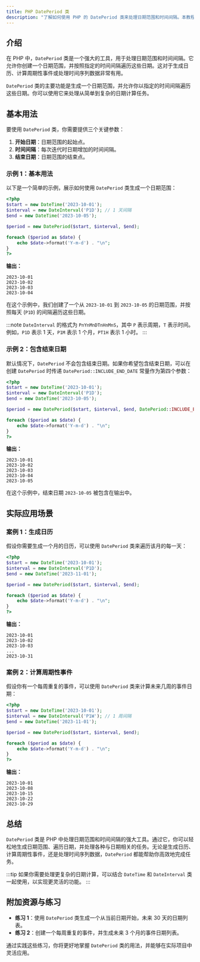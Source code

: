 ```yaml
---
title: PHP DatePeriod 类
description: "了解如何使用 PHP 的 DatePeriod 类来处理日期范围和时间间隔。本教程将逐步讲解 DatePeriod 类的用法，并提供实际案例和代码示例。"
---
```


## 介绍

在 PHP 中，`DatePeriod` 类是一个强大的工具，用于处理日期范围和时间间隔。它允许你创建一个日期范围，并按照指定的时间间隔遍历这些日期。这对于生成日历、计算周期性事件或处理时间序列数据非常有用。

`DatePeriod` 类的主要功能是生成一个日期范围，并允许你以指定的时间间隔遍历这些日期。你可以使用它来处理从简单到复杂的日期计算任务。

## 基本用法

要使用 `DatePeriod` 类，你需要提供三个关键参数：

1. **开始日期**：日期范围的起始点。
2. **时间间隔**：每次迭代时日期增加的时间间隔。
3. **结束日期**：日期范围的结束点。

### 示例 1：基本用法

以下是一个简单的示例，展示如何使用 `DatePeriod` 类生成一个日期范围：

```php
<?php
$start = new DateTime('2023-10-01');
$interval = new DateInterval('P1D'); // 1 天间隔
$end = new DateTime('2023-10-05');

$period = new DatePeriod($start, $interval, $end);

foreach ($period as $date) {
    echo $date->format('Y-m-d') . "\n";
}
?>
```

**输出：**
```
2023-10-01
2023-10-02
2023-10-03
2023-10-04
```

在这个示例中，我们创建了一个从 `2023-10-01` 到 `2023-10-05` 的日期范围，并按照每天 (`P1D`) 的间隔遍历这些日期。

:::note
`DateInterval` 的格式为 `PnYnMnDTnHnMnS`，其中 `P` 表示周期，`T` 表示时间。例如，`P1D` 表示 1 天，`P1M` 表示 1 个月，`PT1H` 表示 1 小时。
:::

### 示例 2：包含结束日期

默认情况下，`DatePeriod` 不会包含结束日期。如果你希望包含结束日期，可以在创建 `DatePeriod` 时传递 `DatePeriod::INCLUDE_END_DATE` 常量作为第四个参数：

```php
<?php
$start = new DateTime('2023-10-01');
$interval = new DateInterval('P1D');
$end = new DateTime('2023-10-05');

$period = new DatePeriod($start, $interval, $end, DatePeriod::INCLUDE_END_DATE);

foreach ($period as $date) {
    echo $date->format('Y-m-d') . "\n";
}
?>
```

**输出：**
```
2023-10-01
2023-10-02
2023-10-03
2023-10-04
2023-10-05
```

在这个示例中，结束日期 `2023-10-05` 被包含在输出中。

## 实际应用场景

### 案例 1：生成日历

假设你需要生成一个月的日历，可以使用 `DatePeriod` 类来遍历该月的每一天：

```php
<?php
$start = new DateTime('2023-10-01');
$interval = new DateInterval('P1D');
$end = new DateTime('2023-11-01');

$period = new DatePeriod($start, $interval, $end);

foreach ($period as $date) {
    echo $date->format('Y-m-d') . "\n";
}
?>
```

**输出：**
```
2023-10-01
2023-10-02
2023-10-03
...
2023-10-31
```

### 案例 2：计算周期性事件

假设你有一个每周重复的事件，可以使用 `DatePeriod` 类来计算未来几周的事件日期：

```php
<?php
$start = new DateTime('2023-10-01');
$interval = new DateInterval('P1W'); // 1 周间隔
$end = new DateTime('2023-11-01');

$period = new DatePeriod($start, $interval, $end);

foreach ($period as $date) {
    echo $date->format('Y-m-d') . "\n";
}
?>
```

**输出：**
```
2023-10-01
2023-10-08
2023-10-15
2023-10-22
2023-10-29
```

## 总结

`DatePeriod` 类是 PHP 中处理日期范围和时间间隔的强大工具。通过它，你可以轻松地生成日期范围、遍历日期，并处理各种与日期相关的任务。无论是生成日历、计算周期性事件，还是处理时间序列数据，`DatePeriod` 都能帮助你高效地完成任务。

:::tip
如果你需要处理更复杂的日期计算，可以结合 `DateTime` 和 `DateInterval` 类一起使用，以实现更灵活的功能。
:::

## 附加资源与练习

- **练习 1**：使用 `DatePeriod` 类生成一个从当前日期开始，未来 30 天的日期列表。
- **练习 2**：创建一个每周重复的事件，并生成未来 3 个月的事件日期列表。

通过实践这些练习，你将更好地掌握 `DatePeriod` 类的用法，并能够在实际项目中灵活应用。